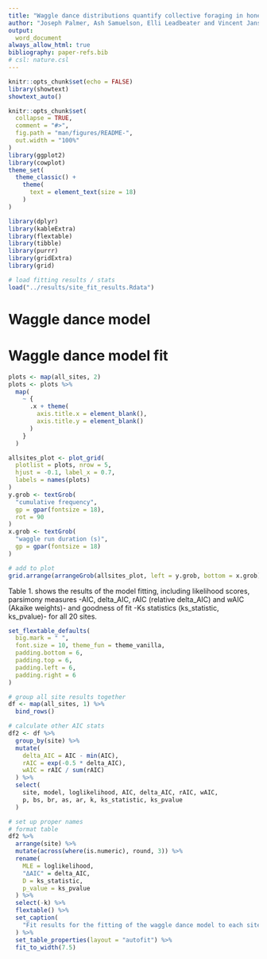 ```yaml
---
title: "Waggle dance distributions quantify collective foraging in honey bee colonies: Supplementary material"
author: "Joseph Palmer, Ash Samuelson, Elli Leadbeater and Vincent Jansen"
output:
  word_document
always_allow_html: true
bibliography: paper-refs.bib
# csl: nature.csl
---
```

```r
knitr::opts_chunk$set(echo = FALSE)
library(showtext)
showtext_auto()

knitr::opts_chunk$set(
  collapse = TRUE,
  comment = "#>",
  fig.path = "man/figures/README-",
  out.width = "100%"
)
library(ggplot2)
library(cowplot)
theme_set(
  theme_classic() +
    theme(
      text = element_text(size = 18)
    )
)

library(dplyr)
library(kableExtra)
library(flextable)
library(tibble)
library(purrr)
library(gridExtra)
library(grid)

# load fitting results / stats
load("../results/site_fit_results.Rdata")
```


# Waggle dance model

# Waggle dance model fit

```r
plots <- map(all_sites, 2)
plots <- plots %>%
  map(
    ~ {
      .x + theme(
        axis.title.x = element_blank(),
        axis.title.y = element_blank()
      )
    }
  )

allsites_plot <- plot_grid(
  plotlist = plots, nrow = 5,
  hjust = -0.1, label_x = 0.7,
  labels = names(plots)
)
y.grob <- textGrob(
  "cumulative frequency",
  gp = gpar(fontsize = 18),
  rot = 90
)
x.grob <- textGrob(
  "waggle run duration (s)",
  gp = gpar(fontsize = 18)
)

# add to plot
grid.arrange(arrangeGrob(allsites_plot, left = y.grob, bottom = x.grob))
```

Table 1. shows the results of the model fitting, including likelihood scores, parsimony measures -AIC, delta_AIC, rAIC (relative delta_AIC) and wAIC (Akaike weights)- and goodness of fit -Ks statistics (ks_statistic, ks_pvalue)- for all 20 sites.

```r
set_flextable_defaults(
  big.mark = " ",
  font.size = 10, theme_fun = theme_vanilla,
  padding.bottom = 6,
  padding.top = 6,
  padding.left = 6,
  padding.right = 6
)

# group all site results together
df <- map(all_sites, 1) %>%
  bind_rows()

# calculate other AIC stats
df2 <- df %>%
  group_by(site) %>%
  mutate(
    delta_AIC = AIC - min(AIC),
    rAIC = exp(-0.5 * delta_AIC),
    wAIC = rAIC / sum(rAIC)
  ) %>%
  select(
    site, model, loglikelihood, AIC, delta_AIC, rAIC, wAIC,
    p, bs, br, as, ar, k, ks_statistic, ks_pvalue
  )

# set up proper names
# format table
df2 %>%
  arrange(site) %>%
  mutate(across(where(is.numeric), round, 3)) %>%
  rename(
    MLE = loglikelihood,
    "ΔAIC" = delta_AIC,
    D = ks_statistic,
    p_value = ks_pvalue
  ) %>%
  select(-k) %>%
  flextable() %>%
  set_caption(
    "Fit results for the fitting of the waggle dance model to each site."
  ) %>%
  set_table_properties(layout = "autofit") %>%
  fit_to_width(7.5)
```
